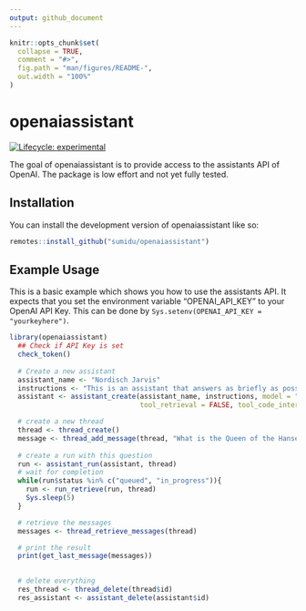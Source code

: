 ```yaml
---
output: github_document
---
```


<!-- README.md is generated from README.Rmd. Please edit that file -->

```r
knitr::opts_chunk$set(
  collapse = TRUE,
  comment = "#>",
  fig.path = "man/figures/README-",
  out.width = "100%"
)
```

# openaiassistant

<!-- badges: start -->
[![Lifecycle: experimental](https://img.shields.io/badge/lifecycle-experimental-orange.svg)](https://lifecycle.r-lib.org/articles/stages.html#experimental)
<!-- badges: end -->

The goal of openaiassistant is to provide access to the assistants API of OpenAI.
The package is low effort and not yet fully tested.


## Installation

You can install the development version of openaiassistant like so:

``` r
remotes::install_github("sumidu/openaiassistant")

```

## Example Usage

This is a basic example which shows you how to use the assistants API.
It expects that you set the environment variable "OPENAI_API_KEY" to your OpenAI API Key.
This can be done by `Sys.setenv(OPENAI_API_KEY = "yourkeyhere")`.

```r
library(openaiassistant)
  ## Check if API Key is set
  check_token()
  
  # Create a new assistant
  assistant_name <- "Nordisch Jarvis"
  instructions <- "This is an assistant that answers as briefly as possible. Ideally one word only."
  assistant <- assistant_create(assistant_name, instructions, model = "gpt-4-turbo-preview",
                                tool_retrieval = FALSE, tool_code_interpreter = FALSE)

  # create a new thread
  thread <- thread_create()
  message <- thread_add_message(thread, "What is the Queen of the Hanse?")
  
  # create a run with this question
  run <- assistant_run(assistant, thread)
  # wait for completion
  while(run$status %in% c("queued", "in_progress")){
    run <- run_retrieve(run, thread)
    Sys.sleep(5)
  }

  # retrieve the messages
  messages <- thread_retrieve_messages(thread)

  # print the result
  print(get_last_message(messages))

  
  # delete everything 
  res_thread <- thread_delete(thread$id)
  res_assistant <- assistant_delete(assistant$id)
```


